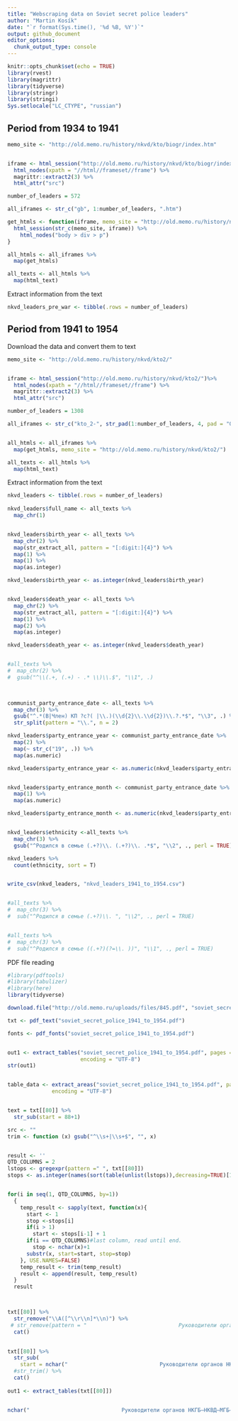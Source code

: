 ```yaml
---
title: "Webscraping data on Soviet secret police leaders"
author: "Martin Kosík"
date: "`r format(Sys.time(), '%d %B, %Y')`"
output: github_document
editor_options: 
  chunk_output_type: console
---
```


```r
knitr::opts_chunk$set(echo = TRUE)
library(rvest)
library(magrittr)
library(tidyverse)
library(stringr)
library(stringi)
Sys.setlocale("LC_CTYPE", "russian") 

```

## Period from 1934 to 1941
```r
memo_site <- "http://old.memo.ru/history/nkvd/kto/biogr/index.htm"


iframe <- html_session("http://old.memo.ru/history/nkvd/kto/biogr/index.htm")%>% 
  html_nodes(xpath = "//html//frameset//frame") %>% 
  magrittr::extract2(3) %>% 
  html_attr("src") 

number_of_leaders = 572

all_iframes <- str_c("gb", 1:number_of_leaders, ".htm")

get_htmls <- function(iframe, memo_site = "http://old.memo.ru/history/nkvd/kto/biogr/") {
  html_session(str_c(memo_site, iframe)) %>%
    html_nodes("body > div > p")
}

all_htmls <- all_iframes %>% 
  map(get_htmls)

all_texts <- all_htmls %>% 
  map(html_text)

```

Extract information from the text
```r
nkvd_leaders_pre_war <- tibble(.rows = number_of_leaders)
```

## Period from 1941 to 1954
Download the data and convert them to text
```r
memo_site <- "http://old.memo.ru/history/nkvd/kto2/"


iframe <- html_session("http://old.memo.ru/history/nkvd/kto2/")%>% 
  html_nodes(xpath = "//html//frameset//frame") %>% 
  magrittr::extract2(3) %>% 
  html_attr("src") 

number_of_leaders = 1308

all_iframes <- str_c("kto_2-", str_pad(1:number_of_leaders, 4, pad = "0"), ".html")


all_htmls <- all_iframes %>% 
  map(get_htmls, memo_site = "http://old.memo.ru/history/nkvd/kto2/")

all_texts <- all_htmls %>% 
  map(html_text)

```

Extract information from the text
```r

nkvd_leaders <- tibble(.rows = number_of_leaders)
  
nkvd_leaders$full_name <- all_texts %>% 
  map_chr(1)


nkvd_leaders$birth_year <- all_texts %>% 
  map_chr(2) %>% 
  map(str_extract_all, pattern = "[:digit:]{4}") %>% 
  map(1) %>% 
  map(1) %>% 
  map(as.integer)

nkvd_leaders$birth_year <- as.integer(nkvd_leaders$birth_year)


nkvd_leaders$death_year <- all_texts %>% 
  map_chr(2) %>% 
  map(str_extract_all, pattern = "[:digit:]{4}") %>% 
  map(1) %>% 
  map(2) %>% 
  map(as.integer)

nkvd_leaders$death_year <- as.integer(nkvd_leaders$death_year)


#all_texts %>% 
#  map_chr(2) %>% 
#  gsub("^\\(.+, (.+) - .* \\)\\.$", "\\1", .)
  


communist_party_entrance_date <- all_texts %>% 
  map_chr(3) %>% 
  gsub("^.*(В|Член) КП ?с?( |\\.)(\\d{2}\\.\\d{2})\\.?.*$", "\\3", .) %>% 
  str_split(pattern = "\\.", n = 2)

nkvd_leaders$party_entrance_year <- communist_party_entrance_date %>% 
  map(2) %>% 
  map(~ str_c("19", .)) %>% 
  map(as.numeric)

nkvd_leaders$party_entrance_year <- as.numeric(nkvd_leaders$party_entrance_year)


nkvd_leaders$party_entrance_month <- communist_party_entrance_date %>% 
  map(1) %>% 
  map(as.numeric)

nkvd_leaders$party_entrance_month <- as.numeric(nkvd_leaders$party_entrance_month)


nkvd_leaders$ethnicity <-all_texts %>% 
  map_chr(3) %>% 
  gsub("^Родился в семье (.+?)\\. (.+?)\\. .*$", "\\2", ., perl = TRUE) # %>%  map(as.factor)

nkvd_leaders %>%
  count(ethnicity, sort = T) 


write_csv(nkvd_leaders, "nkvd_leaders_1941_to_1954.csv")


#all_texts %>% 
#  map_chr(3) %>% 
#  sub("^Родился в семье (.+?)\\. ", "\\2", ., perl = TRUE) 


#all_texts %>% 
#  map_chr(3) %>% 
#  sub("^Родился в семье ((.+?)(?=\\. ))", "\\1", ., perl = TRUE)

```


PDF file reading
```r
#library(pdftools)
#library(tabulizer)
#library(here)
library(tidyverse)
```

```r
download.file("http://old.memo.ru/uploads/files/845.pdf", "soviet_secret_police_1941_to_1954.pdf", mode = "wb")

txt <- pdf_text("soviet_secret_police_1941_to_1954.pdf")

fonts <- pdf_fonts("soviet_secret_police_1941_to_1954.pdf")


out1 <- extract_tables("soviet_secret_police_1941_to_1954.pdf", pages = 80, guess = FALSE, output = "data.frame",
                       encoding = "UTF-8")
str(out1)


table_data <- extract_areas("soviet_secret_police_1941_to_1954.pdf", pages = 80, output = "data.frame",
              encoding = "UTF-8")


text = txt[[80]] %>% 
  str_sub(start = 88+1)

src <- ""
trim <- function (x) gsub("^\\s+|\\s+$", "", x)


result <- ''
QTD_COLUMNS = 2
lstops <- gregexpr(pattern =" ", txt[[80]])
stops <- as.integer(names(sort(table(unlist(lstops)),decreasing=TRUE)[1:2]))


for(i in seq(1, QTD_COLUMNS, by=1))
  {
    temp_result <- sapply(text, function(x){
      start <- 1
      stop <-stops[i] 
      if(i > 1)            
        start <- stops[i-1] + 1
      if(i == QTD_COLUMNS)#last column, read until end.
        stop <- nchar(x)+1
      substr(x, start=start, stop=stop)
    }, USE.NAMES=FALSE)
    temp_result <- trim(temp_result)
    result <- append(result, temp_result)
  }
  result



txt[[80]] %>% 
  str_remove("\\A([^\\r\\n]*\\n)") %>% 
 # str_remove(pattern = "                             Руководители органов НКГБ–НКВД–МГБ–МВД СССР 1941–1954\r\n80\r\n") %>% 
  cat()

  
txt[[80]] %>% 
  str_sub(
    start = nchar("                             Руководители органов НКГБ–НКВД–МГБ–МВД СССР 1941–1954\r\n80\r\n") + 1) %>% 
  #str_trim() %>% 
  cat()
  
out1 <- extract_tables(txt[[80]])


nchar("                             Руководители органов НКГБ–НКВД–МГБ–МВД СССР 1941–1954\r\n80\r\n")
```





